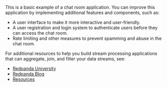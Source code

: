 This is a basic example of a chat room application. You can improve this application by implementing additional features and components, such as:

- A user interface to make it more interactive and user-friendly.
- A user registration and login system to authenticate users before they can access the chat room.
- Rate limiting and other measures to prevent spamming and abuse in the chat room.

For additional resources to help you build stream processing
applications that can aggregate, join, and filter your data streams, see:

* [Redpanda University](https://university.redpanda.com/)
* [Redpanda Blog](https://redpanda.com/blog)
* [Resources](https://redpanda.com/resources)
